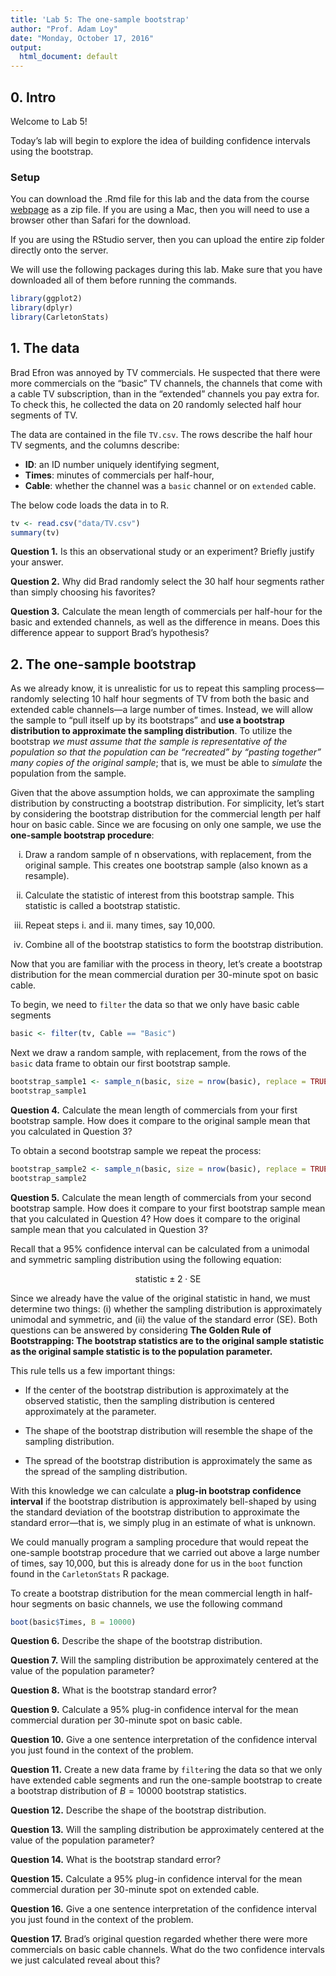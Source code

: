 ```yaml
---
title: 'Lab 5: The one-sample bootstrap'
author: "Prof. Adam Loy"
date: "Monday, October 17, 2016"
output:
  html_document: default
---
```


## 0. Intro

Welcome to Lab 5!

Today's lab will begin to explore the idea of building confidence intervals using the bootstrap.

### Setup
You can download the .Rmd file for this lab and the data from the course [webpage](http://math107-lu.github.io/) as a zip file. If you are using a Mac, then you will need to use a browser other than Safari for the download. 

If you are using the RStudio server, then you can upload the entire zip folder directly onto the server.

We will use the following packages during this lab. Make sure that you have downloaded all of them before running the commands.


```r
library(ggplot2)
library(dplyr)
library(CarletonStats)
```

## 1. The data

Brad Efron was annoyed by TV commercials. He suspected that there were more commercials on the "basic" TV channels, the channels that come with a cable TV subscription, than in the "extended" channels you pay extra for. To check this, he collected the data on 20 randomly selected half hour segments of TV. 

The data are contained in the file `TV.csv`.  The rows describe the half hour TV segments, and the columns describe:

* **ID**: an ID number uniquely identifying segment,
* **Times**: minutes of commercials per half-hour,
* **Cable**: whether the channel was a `basic` channel or on `extended` cable.

The below code loads the data in to R.

```r
tv <- read.csv("data/TV.csv")
summary(tv)
```

**Question 1.** Is this an observational study or an experiment? Briefly justify your answer.

**Question 2.** Why did Brad randomly select the 30 half hour segments rather than simply choosing his favorites?

**Question 3.** Calculate the mean length of commercials per half-hour for the basic and extended channels, as well as the difference in means. Does this difference appear to support Brad's hypothesis?

## 2. The one-sample bootstrap

As we already know, it is unrealistic for us to repeat this sampling process---randomly selecting 10 half hour segments of TV from both the basic and extended cable channels---a large number of times. Instead, we will allow the sample to "pull itself up by its bootstraps" and **use a bootstrap distribution to approximate the sampling distribution**. To utilize the bootstrap *we must assume that the sample is representative of the population so that the population can be "recreated" by "pasting together" many copies of the original sample*; that is, we must be able to *simulate* the population from the sample. 

Given that the above assumption holds, we can approximate the sampling distribution by constructing a bootstrap distribution. For simplicity, let's start by considering the bootstrap distribution for the commercial length per half hour on basic cable. Since we are focusing on only one sample, we use the **one-sample bootstrap procedure**:

i) Draw a random sample of n observations, with replacement, from the original sample. This creates one bootstrap sample (also known as a resample).

ii) Calculate the statistic of interest from this bootstrap sample. This statistic is called a bootstrap statistic.

iii) Repeat steps i. and ii. many times, say 10,000.

iv) Combine all of the bootstrap statistics to form the bootstrap distribution. 


Now that you are familiar with the process in theory, let's create a bootstrap distribution for the mean commercial duration per 30-minute spot on basic cable.


To begin, we need to `filter` the data so that we only have basic cable segments

```r
basic <- filter(tv, Cable == "Basic")
```

Next we draw a random sample, with replacement, from the rows of the `basic` data frame to obtain our first bootstrap sample.

```r
bootstrap_sample1 <- sample_n(basic, size = nrow(basic), replace = TRUE)
bootstrap_sample1
```

**Question 4.** Calculate the mean length of commercials from your first bootstrap sample. How does it compare to the original sample mean that you calculated in Question 3?


To obtain a second bootstrap sample we repeat the process:

```r
bootstrap_sample2 <- sample_n(basic, size = nrow(basic), replace = TRUE)
bootstrap_sample2
```

**Question 5.** Calculate the mean length of commercials from your second bootstrap sample.  How does it compare to your first bootstrap sample mean that you calculated in Question 4? How does it compare to the original sample mean that you calculated in Question 3?



Recall that a 95% confidence interval can be calculated from a unimodal and symmetric sampling distribution using the following equation:

$$\text{statistic} \pm 2 \cdot\text{SE}$$

Since we already have the value of the original statistic in hand, we must determine two things: (i) whether the sampling distribution is approximately unimodal and symmetric, and (ii) the value of the standard error (SE). Both questions can be answered by considering **The Golden Rule of Bootstrapping: The bootstrap statistics are to the original sample statistic as the original sample statistic is to the population parameter.**

This rule tells us a few important things:

* If the center of the bootstrap distribution is approximately at the observed statistic, then the sampling distribution is centered approximately at the parameter.

* The shape of the bootstrap distribution will resemble the shape of the sampling distribution.

* The spread of the bootstrap distribution is approximately the same as the spread of the sampling distribution.

With this knowledge we can calculate a **plug-in bootstrap confidence interval** if the bootstrap distribution is approximately bell-shaped by using the standard deviation of the bootstrap distribution to approximate the standard error---that is, we simply plug in an estimate of what is unknown.


We could manually program a sampling procedure that would repeat the one-sample bootstrap procedure that we carried out above a large number of times, say 10,000, but this is already done for us in the `boot` function found in the `CarletonStats` R package.

To create a bootstrap distribution for the mean commercial length in half-hour segments on basic channels, we use the following command

```r
boot(basic$Times, B = 10000)
```


**Question 6.** Describe the shape of the bootstrap distribution.

**Question 7.** Will the sampling distribution be approximately centered at the value of the population parameter?

**Question 8.** What is the bootstrap standard error?

**Question 9.** Calculate a 95% plug-in confidence interval for the mean commercial duration per 30-minute spot on basic cable. 

**Question 10.** Give a one sentence interpretation of the confidence interval you just found in the context of the problem.


**Question 11.** Create a new data frame by `filter`ing the data so that we only have extended cable segments and run the one-sample bootstrap to create a bootstrap distribution of $B=10000$ bootstrap statistics.

**Question 12.** Describe the shape of the bootstrap distribution.

**Question 13.** Will the sampling distribution be approximately centered at the value of the population parameter?

**Question 14.** What is the bootstrap standard error?

**Question 15.** Calculate a 95% plug-in confidence interval for the mean commercial duration per 30-minute spot on extended cable. 

**Question 16.** Give a one sentence interpretation of the confidence interval you just found in the context of the problem.

**Question 17.** Brad's original question regarded whether there were more commercials on basic cable channels. What do the two confidence intervals we just calculated reveal about this?
